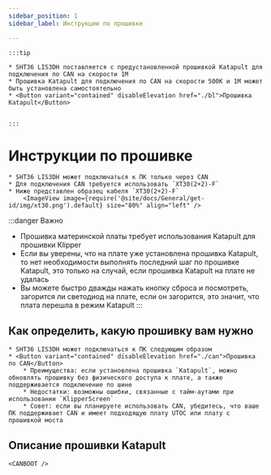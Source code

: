 ```yaml
---
sidebar_position: 1
sidebar_label: Инструкции по прошивке

---
```







    :::tip

    * SHT36 LIS3DH поставляется с предустановленной прошивкой Katapult для подключения по CAN на скорости 1M
    * Прошивка Katapult для подключения по CAN на скорости 500K и 1M может быть установлена самостоятельно
    * <Button variant="contained" disableElevation href="./bl">Прошивка Katapult</Button>


    :::

# Инструкции по прошивке

    * SHT36 LIS3DH может подключаться к ПК только через CAN
    * Для подключения CAN требуется использовать `XT30(2+2)-F`
    * Ниже представлен образец кабеля `XT30(2+2)-F`
        <ImageView image={require('@site/docs/General/get-id/img/xt30.png').default} size="80%" align="left" />

:::danger Важно
* Прошивка материнской платы требует использования Katapult для прошивки Klipper
* Если вы уверены, что на плате уже установлена прошивка Katapult, то нет необходимости выполнять последний шаг по прошивке Katapult, это только на случай, если прошивка Katapult на плате не удалась
* Вы можете быстро дважды нажать кнопку сброса и посмотреть, загорится ли светодиод на плате, если он загорится, это значит, что плата перешла в режим Katapult
:::

## Как определить, какую прошивку вам нужно

    * SHT36 LIS3DH может подключаться к ПК следующим образом
    * <Button variant="contained" disableElevation href="./can">Прошивка по CAN</Button>
        * Преимущества: если установлена прошивка `Katapult`, можно обновлять прошивку без физического доступа к плате, а также поддерживается подключение по шине
        * Недостатки: возможны ошибки, связанные с тайм-аутами при использовании `KlipperScreen`
        * Совет: если вы планируете использовать CAN, убедитесь, что ваше ПК поддерживает CAN и имеет подходящую плату UTOC или плату с прошивкой моста


## Описание прошивки Katapult

    <CANBOOT />